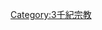 {{Commons category|Religion in the 21st century}}
{{Religion category|century=21}}
[[Category:3千紀宗教|Category:3千紀宗教]]